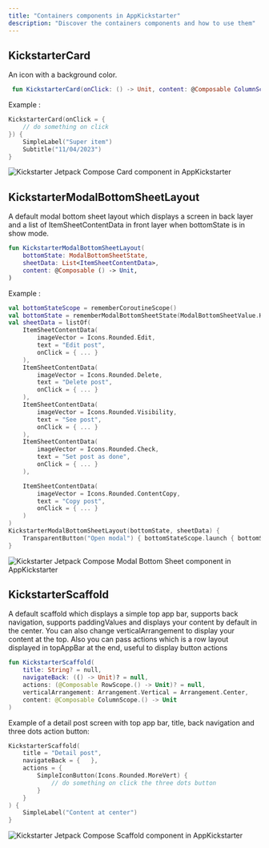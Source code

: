 ```yaml
--- 
title: "Containers components in AppKickstarter"
description: "Discover the containers components and how to use them"  
--- 
```



## KickstarterCard

An icon with a background color.

```kotlin
 fun KickstarterCard(onClick: () -> Unit, content: @Composable ColumnScope.() -> Unit)
```

Example : 
```kotlin
KickstarterCard(onClick = {
    // do something on click
}) {
    SimpleLabel("Super item")
    Subtitle("11/04/2023")
}
```

![Kickstarter Jetpack Compose Card component in AppKickstarter](/images/kickstartercard.png)

## KickstarterModalBottomSheetLayout

A default modal bottom sheet layout which displays a screen in back layer and 
a list of ItemSheetContentData in front layer when bottomState is in show mode.

```kotlin
fun KickstarterModalBottomSheetLayout(
    bottomState: ModalBottomSheetState,
    sheetData: List<ItemSheetContentData>,
    content: @Composable () -> Unit,
)
```

Example : 
```kotlin
val bottomStateScope = rememberCoroutineScope()
val bottomState = rememberModalBottomSheetState(ModalBottomSheetValue.Hidden)
val sheetData = listOf(
    ItemSheetContentData(
        imageVector = Icons.Rounded.Edit,
        text = "Edit post",
        onClick = { ... }
    ),
    ItemSheetContentData(
        imageVector = Icons.Rounded.Delete,
        text = "Delete post",
        onClick = { ... }
    ),
    ItemSheetContentData(
        imageVector = Icons.Rounded.Visibility,
        text = "See post",
        onClick = { ... }
    ),
    ItemSheetContentData(
        imageVector = Icons.Rounded.Check,
        text = "Set post as done",
        onClick = { ... }
    ),

    ItemSheetContentData(
        imageVector = Icons.Rounded.ContentCopy,
        text = "Copy post",
        onClick = { ... }
    )
)
KickstarterModalBottomSheetLayout(bottomState, sheetData) {
    TransparentButton("Open modal") { bottomStateScope.launch { bottomState.show() } }
}
```


![Kickstarter Jetpack Compose Modal Bottom Sheet component in AppKickstarter](/images/kickstartermodalbottomsheetlayout.png)


## KickstarterScaffold

A default scaffold which displays a simple top app bar, supports back navigation, 
supports paddingValues and displays your content by default in the center. 
You can also change verticalArrangement to display your content at the top.
Also you can pass actions which is a row layout displayed in topAppBar at the end, useful to display button actions

```kotlin
fun KickstarterScaffold(
    title: String? = null,
    navigateBack: (() -> Unit)? = null,
    actions: (@Composable RowScope.() -> Unit)? = null,
    verticalArrangement: Arrangement.Vertical = Arrangement.Center,
    content: @Composable ColumnScope.() -> Unit
)
```

Example of a detail post screen with top app bar, title, back navigation and three dots action button: 
```kotlin
KickstarterScaffold(
    title = "Detail post",
    navigateBack = {   },
    actions = {
        SimpleIconButton(Icons.Rounded.MoreVert) {
            // do something on click the three dots button
        }
    }
) {
    SimpleLabel("Content at center")
}
```

![Kickstarter Jetpack Compose Scaffold component in AppKickstarter](/images/kickstarterscaffold1.png)

 